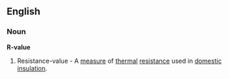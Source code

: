 ==English==
===Noun===
{{wikipeia}}
'''R-value'''
#Resistance-value - A [[measure]] of [[thermal]] [[resistance]] used in [[domestic]] [[insulation]].